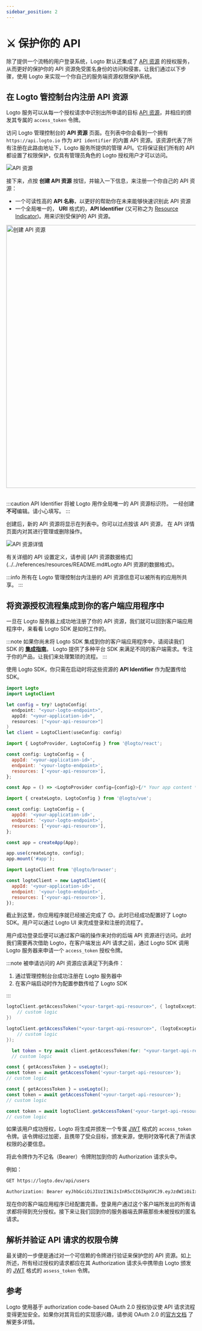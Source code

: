 ```yaml
---
sidebar_position: 2
---
```




# ⚔️ 保护你的 API

除了提供一个流畅的用户登录系统，Logto 默认还集成了 [API 资源](../../references/resources/README.md) 的授权服务，从而更好的保护你的 API 资源免受匿名身份的访问和侵害。让我们通过以下步骤，使用 Logto 来实现一个你自己的服务端资源权限保护系统。

## 在 Logto 管控制台内注册 API 资源

Logto 服务可以从每一个授权请求中识别出所申请的目标 [API 资源](../../references/resources/README.md)，并相应的颁发其专属的 `access_token` 令牌。

访问 Logto 管理控制台的 **API 资源** 页面。在列表中你会看到一个拥有 `https://api.logto.io` 作为 `API identifier` 的内置 API 资源。该资源代表了所有注册在此路由地址下，Logto 服务所提供的管理 API。它将保证我们所有的 API 都设置了权限保护，仅具有管理员角色的 Logto 授权用户才可以访问。

![API 资源](./assets/api-resources.png)

接下来，点按 **创建 API 资源** 按钮，并输入一下信息，来注册一个你自己的 API 资源：

- 一个可读性高的 **API 名称**，以更好的帮助你在未来能够快速识别此 API 资源
- 一个全局唯一的， **URI** 格式的，**API Identifier** (又可称之为 [Resource Indicator](../../references/resources/README.md#resource-indicator))。用来识别受保护的 API 资源。

<img src={CreateApiResource} alt="创建 API 资源" width="700px" />
<br />
<br />

:::caution
API Identifier 将被 Logto 用作全局唯一的 API 资源标识符。 一经创建**不可**编辑。请小心填写。
:::

创建后，新的 API 资源将显示在列表中。你可以过点按该 API 资源， 在 API 详情页面内对其进行管理或删除操作。

![API 资源详情](./assets/api-resource-details.png)

有关详细的 API 设置定义，请参阅 [API 资源数据格式](../../references/resources/README.md#Logto API 资源的数据格式)。

:::info
所有在 Logto 管理控制台内注册的 API 资源信息可以被所有的应用所共享。
:::

## 将资源授权流程集成到你的客户端应用程序中

一旦在 Logto 服务器上成功地注册了你的 API 资源，我们就可以回到客户端应用程序中，来看看 Logto SDK 是如何工作的。

:::note
如果你尚未将 Logto SDK 集成到你的客户端应用程序中，请阅读我们 SDK 的 [**集成指南**](../integrate-logto/README.md)。 Logto 提供了多种平台 SDK 来满足不同的客户端需求。专注于你的产品，让我们来处理繁琐的流程。
:::

使用 Logto SDK，你只需在启动时将这些资源的 **API Identifier** 作为配置传给 SDK。

<Tabs>

<TabItem value="kotlin" label="Kotlin">

<KotlinSetupCode />

</TabItem>

<TabItem value="java" label="Java">

<JavaSetupCode />

</TabItem>

<TabItem value="swift" label="Swift">

```swift
import Logto
import LogtoClient

let config = try? LogtoConfig(
  endpoint: "<your-logto-endpoint>",
  appId: "<your-application-id>",
  resources: ["<your-api-resource>"]
)
let client = LogtoClient(useConfig: config)
```

</TabItem>

<TabItem value="react" label="React">

```js
import { LogtoProvider, LogtoConfig } from '@logto/react';

const config: LogtoConfig = {
  appId: '<your-application-id>',
  endpoint: '<your-logto-endpoint>',
  resources: ['<your-api-resource>'],
};

const App = () => <LogtoProvider config={config}>{/* Your app content */}</LogtoProvider>;
```

</TabItem>
<TabItem value="vue" label="Vue">

```js
import { createLogto, LogtoConfig } from '@logto/vue';

const config: LogtoConfig = {
  appId: '<your-application-id>',
  endpoint: '<your-logto-endpoint>',
  resources: ['<your-api-resource>'],
};

const app = createApp(App);

app.use(createLogto, config);
app.mount('#app');
```

</TabItem>
<TabItem value="js" label="VanillaJs">

```js
import LogtoClient from '@logto/browser';

const logtoClient = new LogtoClient({
  appId: '<your-application-id>',
  endpoint: '<your-logto-endpoint>',
  resources: ['<your-api-resource>'],
});
```

</TabItem>
</Tabs>

截止到这里，你应用程序就已经接近完成了 😊。此时已经成功配置好了 Logto SDK。用户可以通过 Logto UI 来完成登录和注册的流程了。

用户成功登录后便可以通过客户端的操作来对你的后端 API 资源进行访问。此时我们需要再次借助 Logto，在客户端发出 API 请求之前，通过 Logto SDK 调用 Logto 服务器来申请一个 `access_token` 授权令牌。

:::note
被申请访问的 API 资源应该满足下列条件：

1. 通过管理控制台台成功注册在 Logto 服务器中
2. 在客户端启动时作为配置参数传给了 Logto SDK

:::

<Tabs>
<TabItem value="kotlin" label="Kotlin">

```kotlin
logtoClient.getAccessToken("<your-target-api-resource>", { logtoException, accessToken ->
    // custom logic
})
```

</TabItem>
<TabItem value="java" label="Java">

```java
logtoClient.getAccessToken("<your-target-api-resource>", (logtoException, accessToken) -> {
    // custom logic
});
```

</TabItem>
<TabItem value="swift" label="Swift">

```swift
  let token = try await client.getAccessToken(for: "<your-target-api-resource>")
  // custom logic
```

</TabItem>
<TabItem value="react" label="React">

```js
const { getAccessToken } = useLogto();
const token = await getAccessToken('<your-target-api-resource>');
// custom logic
```

</TabItem>

<TabItem value="vue" label="Vue">

```js
const { getAccessToken } = useLogto();
const token = await getAccessToken('<your-target-api-resource>');
// custom logic
```

</TabItem>

<TabItem value="js" label="VanillaJs">

```js
const token = await logtoClient.getAccessToken('<your-target-api-resource>');
// custom logic
```

</TabItem>

</Tabs>

如果该用户成功授权，Logto 将生成并颁发一个专属 [JWT](https://datatracker.ietf.org/doc/html/rfc7519) 格式的 `access_token` 令牌。该令牌经过加密，且携带了受众目标，颁发来源，使用时效等代表了所请求权限的必要信息。

将此令牌作为不记名（Bearer）令牌附加到你的 Authorization 请求头中。

例如：

```bash
GET https://logto.dev/api/users

Authorization: Bearer eyJhbGciOiJIUzI1NiIsInR5cCI6IkpXVCJ9.eyJzdWIiOiIxMjM0NTY3ODkwIiwiYXVkIjoiaHR0cHM6Ly9sb2d0by5kZXYvYXBpL3VzZXJzIiwiaXNzIjoiaHR0cHM6Ly9sb2d0by5kZXYvb2lkYyIsIm5hbWUiOiJKb2huIERvZSIsImlhdCI6MTUxNjIzOTAyMiwiZXhwIjoxNTE2MzI1NDIyfQ.PjIJl00YNC84EPNYLEdpEEAdAxqhekCYhFEckvRokek

```

现在你的客户端应用程序已经配置完善。登录用户通过这个客户端所发出的所有请求都将得到充分授权。接下来让我们回到你的服务器端去屏蔽那些未被授权的匿名请求。

## 解析并验证 API 请求的权限令牌

最关键的一步便是通过对一个可信赖的令牌进行验证来保护您的 API 资源。如上所述，所有经过授权的请求都应在其 Authorization 请求头中携带由 Logto 颁发的 [JWT](https://datatracker.ietf.org/doc/html/rfc7519) 格式的 `assess_token` 令牌。

<SecretKey />

<TokenExtract />

<TokenValidation />

## 参考

Logto 使用基于 authorization code-based OAuth 2.0 授权协议使 API 请求流程变得更加安全。如果你对其背后的实现感兴趣，请参阅 OAuth 2.0 的[官方文档](https://datatracker.ietf.org/doc/html/rfc6749#section-1.3.1) 了解更多详情。

